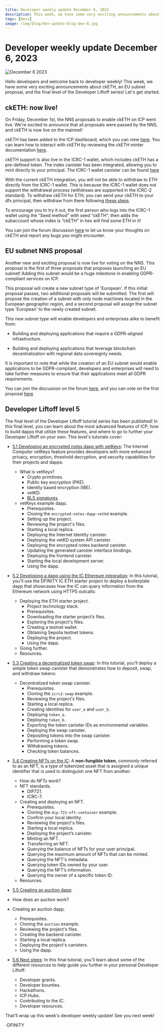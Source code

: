 ```yaml
---
title: Developer weekly update December 6, 2023
description: This week, we have some very exciting announcements about ckETH, an EU subnet proposal, and the final level of the Developer Liftoff series!
tags: [Devs]
image: /img/blog/dev-update-blog-dev-6.jpg
---
```


# Developer weekly update December 6, 2023

![December 6 2023](../../static/img/blog/dev-update-blog-dev-6.jpg)

Hello developers and welcome back to developer weekly! This week, we have some very exciting announcements about ckETH, an EU subnet proposal, and the final level of the Developer Liftoff series! Let's get started.

## ckETH: now live!

On Friday, December 1st, the NNS proposals to enable ckETH on ICP went live. We're excited to announce that all proposals were passed by the NNS, and ckETH is now live on the mainnet!

ckETH has been added to the ICP dashboard, which you can view [here](https://dashboard.internetcomputer.org/ethereum). You can learn how to interact with ckETH by reviewing the ckETH minter documentation [here](https://github.com/dfinity/ic/blob/master/rs/ethereum/cketh/minter/README.adoc).

ckETH support is also live in the ICRC-1 wallet, which includes ckETH has a pre-defined token. The index canister has been integrated, allowing you to mint directly to your principal. The ICRC-1 wallet canister can be found [here](https://e4hv6-7yaaa-aaaao-a2ida-cai.icp0.io/)

With the current ckETH integration, you will not be able to withdraw to ETH directly from the ICRC-1 wallet. This is because the ICRC-1 wallet does not support the withdrawal process (withdraws are supported in the ICRC-2 standard). To withdraw ckETH for ETH, you can send your ckETH to your dfx principal, then withdraw from there following [these steps](https://github.com/timohanke/ic/blob/d34903fc2c41e2cff5df86248628f5d0b4fd7168/rs/ethereum/cketh/minter/README.adoc#withdrawal-cketh-to-eth).

To encourage you to try it out, the first person who logs into the ICRC-1 wallet using the “Seed method” with seed “ckETH”, then adds the subaccount whose index is “ckETH” in hex will find some ETH in it!

You can join the forum discussion [here](https://forum.dfinity.org/t/cketh-a-canister-issued-ether-twin-token-on-the-ic/22819/95) to let us know your thoughts on ckETH and report any bugs you might encounter.

## EU subnet NNS proposal

Another new and exciting proposal is now live for voting on the NNS. This proposal is the first of three proposals that proposes launching an EU subnet! Adding this subnet would be a huge milestone in enabling GDPR-compliant services on ICP.

This proposal will create a new subnet type of 'European'. If this initial proposal passes, two additional proposals will be submitted. The first will propose the creation of a subnet with only node machines located in the European geographic region, and a second proposal will assign the subnet type 'European' to the newly created subnet.

This new subnet type will enable developers and enterprises alike to benefit from:

- Building and deploying applications that require a GDPR-aligned infrastructure.

- Building and deploying applications that leverage blockchain decentralization with regional data sovereignty needs.

It is important to note that while the creation of an EU subnet would enable applications to be GDPR-compliant, developers and enterprises will need to take further measures to ensure that their applications meet all GDPR requirements.

You can join the discussion on the forum [here](https://forum.dfinity.org/t/european-subnet-on-the-internet-computer-a-step-toward-gdpr-ready-infrastructure/25110), and you can vote on the first proposal [here](https://nns.ic0.app/proposal/?u=qoctq-giaaa-aaaaa-aaaea-cai&proposal=126328)

## Developer Liftoff level 5

The final level of the Developer Liftoff tutorial series has been published! In this final level, you can learn about the most advanced features of ICP, how to build dapps that utilize these features, and where to go to further your Developer Liftoff on your own. This level's tutorials cover:

- [5.1 Developing an encrypted notes dapp with vetKeys](/docs/tutorials/developer-liftoff/level-5/5.1-vetKeys-tutorial): The Internet Computer vetKeys feature provides developers with more enhanced privacy, encryption, threshold decryption, and security capabilities for their projects and dapps:
    - What is vetKeys?
        - Crypto primitives.
        - Public key encryption (PKE).
        - Identity based encryption (IBE).
        - vetKD.
        - [BLS signatures](https://learn.internetcomputer.org/hc/en-us/articles/34209540682644-Subnet-Keys-and-Subnet-Signatures).
    - vetKeys example dapp.
        - Prerequisites.
        - Closing the `encrypted-notes-dapp-vetkd` example.
        - Setting up the project.
        - Reviewing the project's files.
        - Starting a local replica.
        - Deploying the Internet Identity canister.
        - Deploying the vetKD system API canister.
        - Deploying the encrypted notes backend canister.
        - Updating the generated canister interface bindings.
        - Deploying the frontend canister.
        - Starting the local development server.
        - Using the dapp.

- [5.2 Developing a dapp using the IC Ethereum integration](/docs/tutorials/developer-liftoff/level-5/5.2-ICP-ETH-tutorial): In this tutorial, you'll use the DFINITY IC ETH starter project to deploy a boilerplate dapp that showcases how the IC can query information from the Ethereum network using HTTPS outcalls:
    - Deploying the ETH starter project.
        - Project technology stack.
        - Prerequisites.
        - Downloading the starter project’s files.
        - Exploring the project's files.
        - Creating a testnet wallet.
        - Obtaining Sepolia testnet tokens.
        - Deploying the project.
        - Using the dapp.
    - Going further.
    - Resources.

- [5.3 Creating a decentralized token swap](/docs/tutorials/developer-liftoff/level-5/5.3-token-swap-tutorial): In this tutorial, you'll deploy a simple token swap canister that demonstrates how to deposit, swap, and withdraw tokens:
    - Decentralized token swap canister.
        - Prerequisites.
        - Cloning the `icrc2-swap` example.
        - Reviewing the project's files.
        - Starting a local replica.
        - Creating identities for `user_a` and `user_b`.
        - Deploying `token_a`.
        - Deploying `token_b`.
        - Exporting the token canister IDs as environmental variables.
        - Deploying the swap canister.
        - Depositing tokens into the swap canister.
        - Performing a token swap.
        - Withdrawing tokens.
        - Checking token balances.


- [5.4 Creating NFTs on the IC](/docs/tutorials/developer-liftoff/level-5/5.4-NFT-tutorial): A **non-fungible token**, commonly referred to as an NFT, is a type of tokenized asset that is assigned a unique identifier that is used to distinguish one NFT from another:
    - How do NFTs work?
    - NFT standards.
        - DIP721.
        - ICRC-7.
    - Creating and deploying an NFT.
        - Prerequisites.
        - Cloning the `dip-721-nft-container` example.
        - Confirm your local identity.
        - Reviewing the project's files.
        - Starting a local replica.
        - Deploying the project’s canister.
        - Minting an NFT.
        - Transferring an NFT.
        - Querying the balance of NFTs for your user principal.
        - Querying the maximum amount of NFTs that can be minted.
        - Querying the NFT's metadata.
        - Querying token IDs owned by your user.
        - Querying the NFT’s information.
        - Querying the owner of a specific token ID.
    - Resources.

- [5.5 Creating an auction dapp](/docs/tutorials/developer-liftoff/level-5/5.5-auction-tutorial):
- How does an auction work?
- Creating an auction dapp.
    - Prerequisites.
    - Cloning the `auction` example.
    - Reviewing the project's files.
    - Creating the backend canister.
    - Starting a local replica.
    - Deploying the project's canisters.
    - Using the dapp.

- [5.6 Next steps](/docs/tutorials/developer-liftoff/level-5/5.6-next-steps): In this final tutorial, you'll learn about some of the different resources to help guide you further in your personal Developer Liftoff:
    - Developer grants.
    - Developer bounties.
    - Hackathons.
    - ICP.Hubs.
    - Contributing to the IC.
    - Developer resources.

That'll wrap up this week's developer weekly update! See you next week!

-DFINITY

